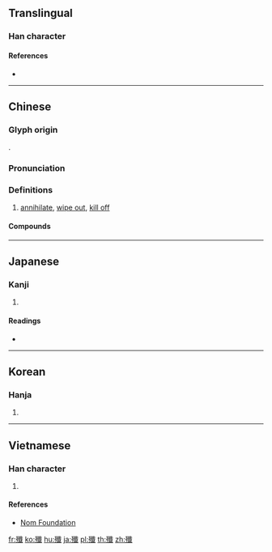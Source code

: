 {{character info/new}}
{{also|歼|殱}}
==Translingual==
{{Han simplified forms|殲|殱|歼}}

===Han character===
{{Han char|rn=78|rad=歹|as=17|sn=21|four=13250|canj=MNOIM|ids=⿰歹韱}}

====References====
* {{Han ref|kx=0584.110|dkj=16608|dj=0977.010|hdz=21396.100|uh=6BB2|ud=27570|bh=C4E8|bd=50408}}

----

==Chinese==
{{zh-forms|s=歼}}

===Glyph origin===
{{Han etym}}
{{Han compound|歹|韱|c1=s|c2=p|ls=psc}}.

===Pronunciation===
{{zh-pron
|m=jiān
|c=cim1
|mn=qz,xm,zz:chhiam/qz,xm:chiam
|mc=y
|oc=y
|ma=
|cat=v
}}

===Definitions===
{{zh-hanzi}}

# [[annihilate]], [[wipe out]], [[kill off]]

====Compounds====
{{zh-der|殲擊|殲擊機|殲滅|殲滅戰}}

----

==Japanese==

===Kanji===
{{ja-kanji|grade=|rs=歹17}}

# {{defn|lang=ja|sort=歹17}}

====Readings====
* {{ja-readings|on=[[せん]] (sen)|kun=[[つくす]] (tsukusu), [[ほろぼす]] (horobosu)}}

----

==Korean==

===Hanja===
{{ko-hanja|hangeul=섬|eumhun=|rv=seom|mr=sŏm|y=sem}}

# {{defn|lang=ko|sort=歹17}}

----

==Vietnamese==

===Han character===
{{vi-readings|rs=歹17| hanviet = tiêm}}

# {{defn|lang=vi|sort=歹17}}

====References====
*[http://nomfoundation.org/common/nom_details.php?codepoint=6bb2 Nom Foundation]

[[fr:殲]]
[[ko:殲]]
[[hu:殲]]
[[ja:殲]]
[[pl:殲]]
[[th:殲]]
[[zh:殲]]